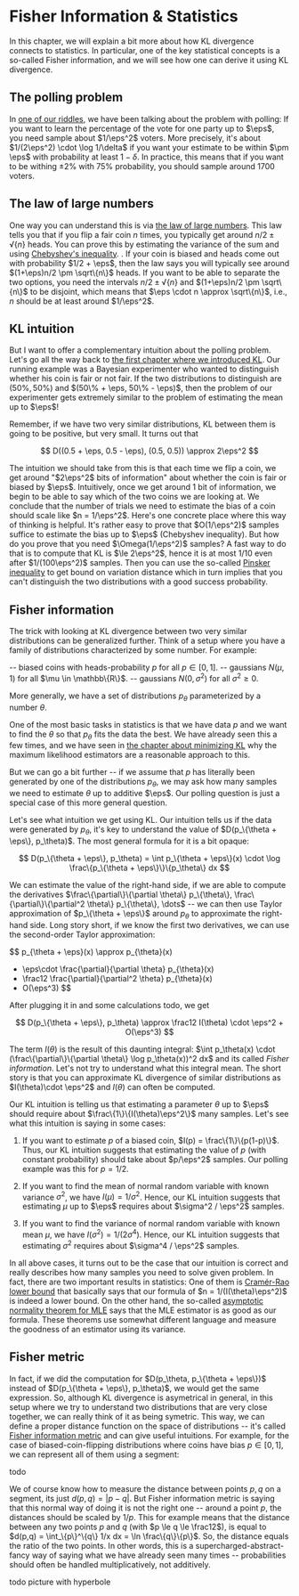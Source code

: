 # Fisher Information & Statistics

In this chapter, we will explain a bit more about how KL divergence connects to statistics. In particular, one of the key statistical concepts is a so-called Fisher information, and we will see how one can derive it using KL divergence.

## The polling problem

In [one of our riddles](00-introduction), we have been talking about the problem with polling: If you want to learn the percentage of the vote for one party up to $\eps$, you need sample about $1/\eps^2$ voters. <Footnote>More precisely, it's about $1/(2\eps^2) \cdot \log 1/\delta$ if you want your estimate to be within $\pm \eps$ with probability at least $1-\delta$. In practice, this means that if you want to be withing $\pm 2\%$ with 75\% probability, you should sample around 1700 voters. </Footnote>

## The law of large numbers

One way you can understand this is via [the law of large numbers](https://en.wikipedia.org/wiki/Law_of_large_numbers). This law tells you that if you flip a fair coin $n$ times, you typically get around $n/2 \pm \sqrt\{n\}$ heads. <Footnote>You can prove this by estimating the variance of the sum and using [Chebyshev's inequality](https://en.wikipedia.org/wiki/Chebyshev%27s_inequality). </Footnote>. If your coin is biased and heads come out with probability $1/2 + \eps$, then the law says you will typically see around $(1+\eps)n/2 \pm \sqrt\{n\}$ heads. If you want to be able to separate the two options, you need the intervals $n/2 \pm \sqrt\{n\}$ and $(1+\eps)n/2 \pm \sqrt\{n\}$ to be disjoint, which means that $\eps \cdot n \approx \sqrt\{n\}$, i.e., $n$ should be at least around $1/\eps^2$.

## KL intuition

But I want to offer a complementary intuition about the polling problem. Let's go all the way back to [the first chapter where we introduced KL](01-definition). Our running example was a Bayesian experimenter who wanted to distinguish whether his coin is fair or not fair. If the two distributions to distinguish are $(50\%, 50\%)$ and $(50\% + \eps, 50\% - \eps)$, then the problem of our experimenter gets extremely similar to the problem of estimating the mean up to $\eps$!

Remember, if we have two very similar distributions, KL between them is going to be positive, but very small. It turns out that

$$
D((0.5 + \eps, 0.5 - \eps), (0.5, 0.5)) \approx 2\eps^2
$$

The intuition we should take from this is that each time we flip a coin, we get around "$2\eps^2$ bits of information" about whether the coin is fair or biased by $\eps$. Intuitively, once we get around 1 bit of information, we begin to be able to say which of the two coins we are looking at. We conclude that the number of trials we need to estimate the bias of a coin should scale like $n = 1/\eps^2$. <Footnote>Here's one concrete place where this way of thinking is helpful. It's rather easy to prove that $O(1/\eps^2)$ samples suffice to estimate the bias up to $\eps$ (Chebyshev inequality). But how do you prove that you need $\Omega(1/\eps^2)$ samples? A fast way to do that is to compute that KL is $\le 2\eps^2$, hence it is at most $1/10$ even after $1/(100\eps^2)$ samples. Then you can use the so-called [Pinsker inequality](https://en.m.wikipedia.org/wiki/Pinsker%27s_inequality) to get bound on variation distance which in turn implies that you can't distinguish the two distributions with a good success probability. </Footnote>

## Fisher information

The trick with looking at KL divergence between two very similar distributions can be generalized further. Think of a setup where you have a family of distributions characterized by some number. For example:

-- biased coins with heads-probability $p$ for all $p \in [0,1]$.
-- gaussians $N(\mu, 1)$ for all $\mu \in \mathbb\{R\}$.
-- gaussians $N(0, \sigma^2)$ for all $\sigma^2 \ge 0$.

More generally, we have a set of distributions $p_\theta$ parameterized by a number $\theta$.

One of the most basic tasks in statistics is that we have data $p$ and we want to find the $\theta$ so that $p_\theta$ fits the data the best. We have already seen this a few times, and we have seen in [the chapter about minimizing KL]() why the maximum likelihood estimators are a reasonable approach to this.

But we can go a bit further -- if we assume that $p$ has literally been generated by one of the distributions $p_\theta$, we may ask how many samples we need to estimate $\theta$ up to additive $\eps$. Our polling question is just a special case of this more general question.

Let's see what intuition we get using KL. Our intuition tells us if the data were generated by $p_\theta$, it's key to understand the value of $D(p_\{\theta + \eps\}, p_\theta)$. The most general formula for it is a bit opaque:

$$
D(p_\{\theta + \eps\}, p_\theta) = \int p_\{\theta + \eps\}(x) \cdot \log \frac\{p_\{\theta + \eps\}\}\{p_\theta\} dx
$$

We can estimate the value of the right-hand side, if we are able to compute the derivatives $\frac\{\partial\}\{\partial \theta\} p_\{\theta\}, \frac\{\partial\}\{\partial^2 \theta\} p_\{\theta\}, \dots$ -- we can then use Taylor approximation of $p_\{\theta + \eps\}$ around $p_\theta$ to approximate the right-hand side. Long story short, if we know the first two derivatives, we can use the second-order Taylor approximation:

$$
p_\{\theta + \eps\}(x)
\approx
p_\{\theta\}(x)
+ \eps\cdot \frac\{\partial\}\{\partial \theta\} p_\{\theta\}(x)
+ \frac12 \frac\{\partial\}\{\partial^2 \theta\} p_\{\theta\}(x)
+ O(\eps^3)
$$

After plugging it in and some calculations <Footnote>todo</Footnote>, we get

$$
D(p_\{\theta + \eps\}, p_\theta) \approx \frac12 I(\theta) \cdot \eps^2 + O(\eps^3)
$$

The term $I(\theta)$ is the result of this daunting integral: $\int p_\theta(x) \cdot (\frac\{\partial\}\{\partial \theta\} \log p_\theta(x))^2 dx$ and its called _Fisher information_. Let's not try to understand what this integral mean. The short story is that you can approximate KL divergence of similar distributions as $I(\theta)\cdot \eps^2$ and $I(\theta)$ can often be computed.

Our KL intuition is telling us that estimating a parameter $\theta$ up to $\eps$ should require about $\frac\{1\}\{I(\theta)\eps^2\}$ many samples. Let's see what this intuition is saying in some cases:

1. If you want to estimate $p$ of a biased coin, $I(p) = \frac\{1\}\{p(1-p)\}$. Thus, our KL intuition suggests that estimating the value of $p$ (with constant probability) should take about $p/\eps^2$ samples. Our polling example was this for $p = 1/2$.

2. If you want to find the mean of normal random variable with known variance $\sigma^2$, we have $I(\mu) = 1/\sigma^2$. Hence, our KL intuition suggests that estimating $\mu$ up to $\eps$ requires about $\sigma^2 / \eps^2$ samples.

3. If you want to find the variance of normal random variable with known mean $\mu$, we have $I(\sigma^2) = 1/(2\sigma^4)$. Hence, our KL intuition suggests that estimating $\sigma^2$ requires about $\sigma^4 / \eps^2$ samples.

In all above cases, it turns out to be the case that our intuition is correct and really describes how many samples you need to solve given problem. In fact, there are two important results in statistics: One of them is [Cramér-Rao lower bound](https://en.wikipedia.org/wiki/Cram%C3%A9r%E2%80%93Rao_bound) that basically says that our formula of $n = 1/(I(\theta)\eps^2)$ is indeed a lower bound. On the other hand, the so-called [asymptotic normality theorem for MLE](https://gregorygundersen.com/blog/2019/11/28/asymptotic-normality-mle/) says that the MLE estimator is as good as our formula. <Footnote> These theorems use somewhat different language and measure the goodness of an estimator using its variance. </Footnote>

## Fisher metric

In fact, if we did the computation for $D(p_\theta, p_\{\theta + \eps\})$ instead of $D(p_\{\theta + \eps\}, p_\theta)$, we would get the same expression. So, although KL divergence is asymetrical in general, in this setup where we try to understand two distributions that are very close together, we can really think of it as being symetric. This way, we can define a proper distance function on the space of distributions -- it's called [Fisher information metric](https://en.wikipedia.org/wiki/Fisher_information_metric) and can give useful intuitions. For example, for the case of biased-coin-flipping distributions where coins have bias $p \in [0,1]$, we can represent all of them using a segment:

todo

We of course know how to measure the distance between points $p,q$ on a segment, its just $d(p,q) = |p-q|$. But Fisher information metric is saying that this normal way of doing it is not the right one -- around a point $p$, the distances should be scaled by $1/p$. This for example means that the distance between any two points $p$ and $q$ (with $p \le q \le \frac12$), is equal to $d(p,q) = \int_\{p\}^\{q\} 1/x dx = \ln \frac\{q\}\{p\}$. So, the distance equals the ratio of the two points. In other words, this is a supercharged-abstract-fancy way of saying what we have already seen many times -- probabilities should often be handled multiplicatively, not additively.

todo picture with hyperbole
